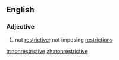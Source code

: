 ==English==

===Adjective===
{{en-adj|-}}

# not [[restrictive]]; not imposing [[restriction]]s

[[tr:nonrestrictive]]
[[zh:nonrestrictive]]